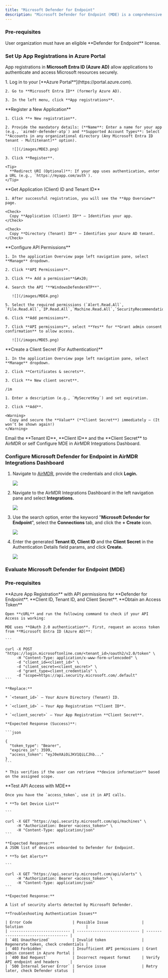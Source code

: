 ```yaml
---
title: "Microsoft Defender for Endpoint"
description: "Microsoft Defender for Endpoint (MDE) is a comprehensive security solution that protects endpoints, identities, cloud workloads, and networks from cyber threats."
---
```


### Pre-requisites

<Tip>
  User organization must have an eligible **Defender for Endpoint** license.
</Tip>

### Set Up App Registrations in Azure Portal

App registrations in **Microsoft Entra ID (Azure AD)** allow applications to authenticate and access Microsoft resources securely.

<Steps>
  <Step title="Step 1">
    1. Log in to your [**Azure Portal**](https://portal.azure.com).

    2. Go to **Microsoft Entra ID** (formerly Azure AD).

    3. In the left menu, click **App registrations**.
  </Step>

  <Step title="Step 2">
    **Register a New Application**

    1. Click **+ New registration**.

    2. Provide the mandatory details: (**Name**: Enter a name for your app (e.g., `airmdr-defender-atp`) and **Supported Account Types**: Select "*Accounts in any organizational directory (Any Microsoft Entra ID tenant - Multitenant)*" option).

       ![](/images/MDE3.png)

    3. Click **Register**.

    <Tip>
      **Redirect URI (Optional)**: If your app uses authentication, enter a URL (e.g., `https://myapp.com/auth`).
    </Tip>
  </Step>

  <Step title="Step 3">
    **Get Application (Client) ID and Tenant ID**

    1. After successful registration, you will see the **App Overview** page.

    <Check>
      Copy **Application (Client) ID** – Identifies your app.
    </Check>

    <Check>
      Copy **Directory (Tenant) ID** – Identifies your Azure AD tenant.
    </Check>
  </Step>

  <Step title="Step 4">
    **Configure API Permissions**

    1. In the application Overview page left navigation pane, select **Manage** dropdown.

    2. Click **API Permissions**.

    3. Click **+ Add a permission**&#x20;

    4. Search the API "**WindowsDefenderATP**".

       ![](/images/MDE4.png)

    5. Select the required permissions (`Alert.Read.All`, `File.Read.All`,`IP.Read.All`,`Machine.Read.All`,`SecurityRecommendation.Read.All`,`Software.Read.All`,`URL.Read.All`,`User.Read.All`,`Vulnerability.Read.All`,`Alert.ReadWrite.All`,`Machine.ReadWrite.All`).

    6. Click **Add permissions**.

    7. Click **API permissions**, select **Yes** for **Grant admin consent confirmation** to allow access.

       ![](/images/MDE5.png)
  </Step>

  <Step title="Step 5">
    **Create a Client Secret (For Authentication)**

    1. In the application Overview page left navigation pane, select **Manage** dropdown.

    2. Click **Certificates & secrets**.

    3. Click **+ New client secret**.

    /im

    1. Enter a description (e.g., `MySecretKey`) and set expiration.

    2. Click **Add**.

    <Warning>
      Copy and secure the **Value** (**Client Secret**) immediately – (It won’t be shown again!)
    </Warning>
  </Step>

  <Step title="Step 6">
    <Check>
      &#x20;<Icon icon="envelope" /> Email the **Tenant ID**, **Client ID** and the **Client Secret** to AirMDR or self Configure MDE in AirMDR Integrations Dashboard.
    </Check>
  </Step>
</Steps>

### Configure Microsoft Defender for Endpoint in AirMDR Integrations Dashboard

1. Navigate to [AirMDR](https://app.airmdr.com/auth/login), provide the credentials and click **Login.**

   ![](/images/Datadog11.png)

2. Navigate to the AirMDR Integrations Dashboard in the left navigation pane and select **Integrations.**





   ![](/images/Datadog9.png)

3. Use the search option, enter the keyword "**Microsoft Defender for Endpoint**", select the **Connections** tab, and click the **+ Create** icon.

   ![](/images/MDE.png)

4. Enter the generated **Tenant ID, Client ID** and the **Client Secret** in the Authentication Details field params, and click **Create.**





   ![](/images/MDE2.png)

### Evaluate Microsoft Defender for Endpoint (MDE)

### Pre-requisites

<Check>
  **Azure App Registration** with API permissions for **Defender for Endpoint**.
</Check>

<Check>
  **Client ID, Tenant ID, and Client Secret**.
</Check>

<Steps>
  <Step title="Step 1">
    **Obtain an Access Token**

    Open **cURL** and run the following command to check if your API Access is working:

    MDE uses **OAuth 2.0 authentication**. First, request an access token from **Microsoft Entra ID (Azure AD)**:

    ```

    curl -X POST "https://login.microsoftonline.com/<tenant_id>/oauth2/v2.0/token" \
         -H "Content-Type: application/x-www-form-urlencoded" \
         -d "client_id=<client_id>" \
         -d "client_secret=<client_secret>" \
         -d "grant_type=client_credentials" \
         -d "scope=https://api.security.microsoft.com/.default"
    ```

    **Replace:**

    * `<tenant_id>` – Your Azure Directory (Tenant) ID.

    * `<client_id>` – Your App Registration **Client ID**.

    * `<client_secret>` – Your App Registration **Client Secret**.

    **Expected Response (Success)**:

    ```json

    {
      "token_type": "Bearer",
      "expires_in": 3599,
      "access_token": "eyJ0eXAiOiJKV1QiLCJhb..."
    }
    ```

    * This verifies if the user can retrieve **device information** based on the assigned scope.
  </Step>

  <Step title="Step 2">
    **Test API Access with MDE**

    Once you have the `access_token`, use it in API calls.

    * **To Get Device List**

    ```

    curl -X GET "https://api.security.microsoft.com/api/machines" \
         -H "Authorization: Bearer <access_token>" \
         -H "Content-Type: application/json"
    ```

    **Expected Response:**
    A JSON list of devices onboarded to Defender for Endpoint.

    * **To Get Alerts**

    ```

    curl -X GET "https://api.security.microsoft.com/api/alerts" \
         -H "Authorization: Bearer <access_token>" \
         -H "Content-Type: application/json"
    ```

    **Expected Response:**

    A list of security alerts detected by Microsoft Defender.

    **Troubleshooting Authentication Issues**

    | Error Code                  | Possible Issue               | Solution                            |
    | --------------------------- | ---------------------------- | ----------------------------------- |
    | `401 Unauthorized`          | Invalid token                | Regenerate token, check credentials |
    | `403 Forbidden`             | Insufficient API permissions | Grant admin consent in Azure Portal |
    | `400 Bad Request`           | Incorrect request format     | Verify API endpoint and headers     |
    | `500 Internal Server Error` | Service issue                | Retry later, check Defender status  |
  </Step>
</Steps>